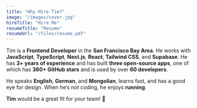 ```yaml
---
title: "Why Hire Tim?"
image: "/images/cover.jpg"
hireTitle: "Hire Me"
resumeTitle: "Resume"
resumeUrl: "/files/resume.pdf"
---
```


Tim is a **Frontend Developer** in the **San Francisco Bay Area**. He works with **JavaScript**, **TypeScript**, **Next.js**, **React**, **Tailwind CSS**, and **Supabase**. He has **3+ years of experience** and has built **three open-source apps**, one of which has **360+ GitHub stars** and is used by over **60 developers**.

He speaks **English**, **German**, and **Mongolian**, learns fast, and has a good eye for design. When he’s not coding, he enjoys **running**.

**Tim** would be a great fit for your team! 🚀
